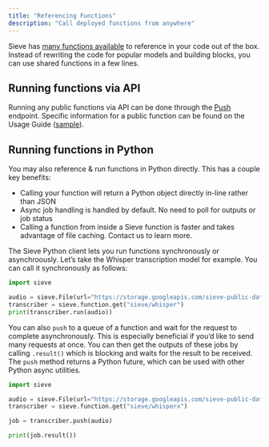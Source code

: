 ```yaml
---
title: "Referencing Functions"
description: "Call deployed functions from anywhere"
---
```


Sieve has [many functions available](https://sievedata.com/explore) to reference in your code out of the box. Instead of rewriting the code for popular models and building blocks, you can use shared functions in a few lines.

## Running functions via API

Running any public functions via API can be done through the [Push](/reference-v2/api/create-new-job) endpoint. Specific information for a public function can be found on the Usage Guide ([sample](https://www.sievedata.com/functions/sieve/autocrop/guide)).

## Running functions in Python

You may also reference & run functions in Python directly. This has a couple key benefits:
* Calling your function will return a Python object directly in-line rather than JSON
* Async job handling is handled by default. No need to poll for outputs or job status
* Calling a function from inside a Sieve function is faster and takes advantage of file caching. Contact us to learn more. 

The Sieve Python client lets you run functions synchronously or asynchroously. Let’s take the Whisper transcription model for example. You can call it synchronously as follows:

```python
import sieve

audio = sieve.File(url="https://storage.googleapis.com/sieve-public-data/assets/audio.mp3")
transcriber = sieve.function.get("sieve/whisper")
print(transcriber.run(audio))
```

You can also `push` to a queue of a function and wait for the request to complete asynchronously. This is especially beneficial if you’d like to send many requests at once. You can then get the outputs of these jobs by calling `.result()` which is blocking and waits for the result to be received. The `push` method returns a Python future, which can be used with other Python async utilities.

```python
import sieve

audio = sieve.File(url="https://storage.googleapis.com/sieve-public-data/assets/audio.mp3")
transcriber = sieve.function.get("sieve/whisperx")

job = transcriber.push(audio)

print(job.result())
```
